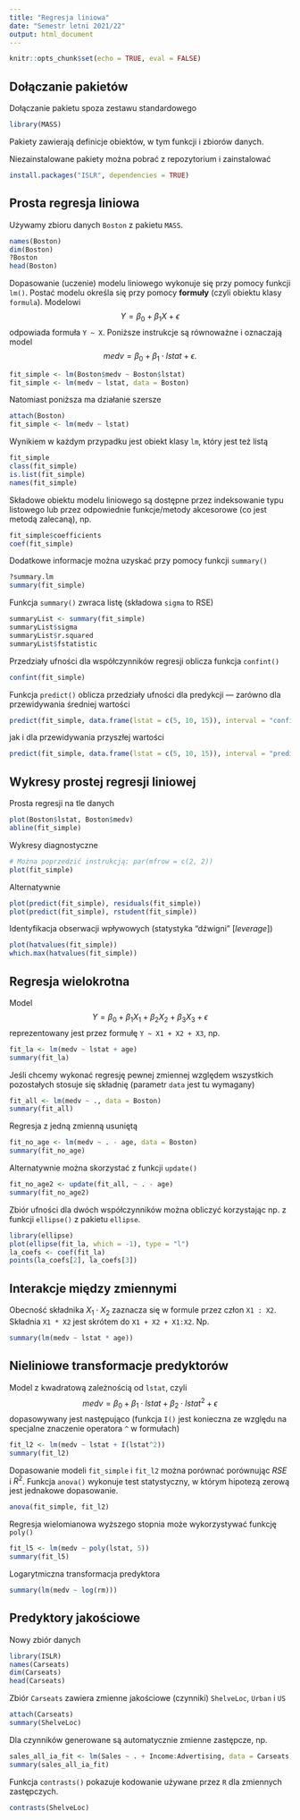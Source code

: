 ```yaml
---
title: "Regresja liniowa"
date: "Semestr letni 2021/22"
output: html_document
---
```


```r
knitr::opts_chunk$set(echo = TRUE, eval = FALSE)
```

## Dołączanie pakietów

Dołączanie pakietu spoza zestawu standardowego
```r
library(MASS)
```

Pakiety zawierają definicje obiektów, w tym funkcji i zbiorów danych.

Niezainstalowane pakiety można pobrać z repozytorium i zainstalować
```r
install.packages("ISLR", dependencies = TRUE)
```

## Prosta regresja liniowa

Używamy zbioru danych `Boston` z pakietu `MASS`.

```r
names(Boston)
dim(Boston)
?Boston
head(Boston)
```

Dopasowanie (uczenie) modelu liniowego wykonuje się przy pomocy funkcji `lm()`.
Postać modelu określa się przy pomocy **formuły** (czyli obiektu klasy
`formula`). Modelowi
$$
  Y = \beta_0 + \beta_1 X + \epsilon
$$
odpowiada formuła `Y ~ X`.
Poniższe instrukcje są równoważne i oznaczają model
$$
  medv = \beta_0 + \beta_1 \cdot lstat + \epsilon.
$$
```r
fit_simple <- lm(Boston$medv ~ Boston$lstat)
fit_simple <- lm(medv ~ lstat, data = Boston)
```
Natomiast poniższa ma działanie szersze
```r
attach(Boston)
fit_simple <- lm(medv ~ lstat)
```

Wynikiem w każdym przypadku jest obiekt klasy `lm`, który jest też listą
```r
fit_simple
class(fit_simple)
is.list(fit_simple)
names(fit_simple)
```

Składowe obiektu modelu liniowego są dostępne przez indeksowanie typu listowego
lub przez odpowiednie funkcje/metody akcesorowe (co jest metodą zalecaną), np.
```r
fit_simple$coefficients
coef(fit_simple)
```

Dodatkowe informacje można uzyskać przy pomocy funkcji `summary()`
```r
?summary.lm
summary(fit_simple)
```

Funkcja `summary()` zwraca listę (składowa `sigma` to RSE)
```r
summaryList <- summary(fit_simple)
summaryList$sigma
summaryList$r.squared
summaryList$fstatistic
```

Przedziały ufności dla współczynników regresji oblicza funkcja `confint()`
```r
confint(fit_simple)
```

Funkcja `predict()` oblicza przedziały ufności dla predykcji --- zarówno
dla przewidywania średniej wartości
```r
predict(fit_simple, data.frame(lstat = c(5, 10, 15)), interval = "confidence")
```
jak i dla przewidywania przyszłej wartości
```r
predict(fit_simple, data.frame(lstat = c(5, 10, 15)), interval = "prediction")
```

## Wykresy prostej regresji liniowej

Prosta regresji na tle danych
```r
plot(Boston$lstat, Boston$medv)
abline(fit_simple)
```

Wykresy diagnostyczne
```r
# Można poprzedzić instrukcją: par(mfrow = c(2, 2))
plot(fit_simple)
```

Alternatywnie
```r
plot(predict(fit_simple), residuals(fit_simple))
plot(predict(fit_simple), rstudent(fit_simple))
```

Identyfikacja obserwacji wpływowych (statystyka "dźwigni" [*leverage*])
```r
plot(hatvalues(fit_simple))
which.max(hatvalues(fit_simple))
```

## Regresja wielokrotna

Model 
$$
  Y = \beta_0 + \beta_1 X_1 + \beta_2 X_2 + \beta_3 X_3 + \epsilon
$$
reprezentowany jest przez formułę `Y ~ X1 + X2 + X3`, np.
```r
fit_la <- lm(medv ~ lstat + age)
summary(fit_la)
```

Jeśli chcemy wykonać regresję pewnej zmiennej względem wszystkich pozostałych
stosuje się składnię (parametr `data` jest tu wymagany)
```r
fit_all <- lm(medv ~ ., data = Boston)
summary(fit_all)
```

Regresja z jedną zmienną usuniętą
```r
fit_no_age <- lm(medv ~ . - age, data = Boston)
summary(fit_no_age)
```
Alternatywnie można skorzystać z funkcji `update()`
```r
fit_no_age2 <- update(fit_all, ~ . - age)
summary(fit_no_age2)
```

Zbiór ufności dla dwóch współczynników można obliczyć korzystając np.
z funkcji `ellipse()` z pakietu `ellipse`.
```r
library(ellipse)
plot(ellipse(fit_la, which = -1), type = "l")
la_coefs <- coef(fit_la)
points(la_coefs[2], la_coefs[3])
```

## Interakcje między zmiennymi

Obecność składnika $X_1 \cdot X_2$ zaznacza się w formule przez człon
`X1 : X2`. Składnia `X1 * X2` jest skrótem do `X1 + X2 + X1:X2`. Np.
```r
summary(lm(medv ~ lstat * age))
```

## Nieliniowe transformacje predyktorów

Model z kwadratową zależnością od `lstat`, czyli
$$
  medv = \beta_0 + \beta_1 \cdot lstat + \beta_2 \cdot lstat^2 + \epsilon
$$
dopasowywany jest następująco (funkcja `I()` jest konieczna ze względu 
na specjalne znaczenie operatora `^` w formułach)
```r
fit_l2 <- lm(medv ~ lstat + I(lstat^2))
summary(fit_l2)
```

Dopasowanie modeli `fit_simple` i `fit_l2` można porównać porównując $RSE$ i $R^2$.
Funkcja `anova()` wykonuje test statystyczny, w którym hipotezą zerową jest
jednakowe dopasowanie.
```r
anova(fit_simple, fit_l2)
```

Regresja wielomianowa wyższego stopnia może wykorzystywać funkcję `poly()`
```r
fit_l5 <- lm(medv ~ poly(lstat, 5))
summary(fit_l5)
```

Logarytmiczna transformacja predyktora
```r
summary(lm(medv ~ log(rm)))
```

## Predyktory jakościowe

Nowy zbiór danych
```r
library(ISLR)
names(Carseats)
dim(Carseats)
head(Carseats)
```

Zbiór `Carseats` zawiera zmienne jakościowe (czynniki) `ShelveLoc`, `Urban` i `US`
```r
attach(Carseats)
summary(ShelveLoc)
```

Dla czynników generowane są automatycznie zmienne zastępcze, np.
```r
sales_all_ia_fit <- lm(Sales ~ . + Income:Advertising, data = Carseats)
summary(sales_all_ia_fit)
```

Funkcja `contrasts()` pokazuje kodowanie używane przez `R` dla zmiennych
zastępczych.
```r
contrasts(ShelveLoc)
```
